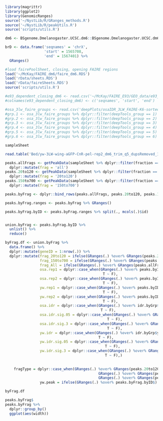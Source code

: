 ```r
library(magrittr)
library(ggplot2)
library(GenomicRanges)
source('~/NystLib/R/GRanges_methods.R')
source('~/NystLib/R/peakUtils.R')
source('scripts/utils.R')

dm6 <- BSgenome.Dmelanogaster.UCSC.dm6::BSgenome.Dmelanogaster.UCSC.dm6

brD <- data.frame('seqnames' = 'chrX',
                  'start' = 1565708,
                  'end' = 1567401) %>%
  GRanges()

#load fairePoolSheet, closing, opening FAIRE regions 
load('~/McKay/FAIRE_dm6/faire_dm6.RDS')
load('rData/sheets.RDS')
load('rData/faireSheets.RDS')
source('scripts/utils.R')

#e93_dependent_closing_dm6 <- read.csv('~/McKay/FAIRE_E93/GEO_data/e93_dependent_closing_dm6.bed', header = F, sep = '\t')[,c(1,2,3)]
#colnames(e93_dependent_closing_dm6) <- c('seqnames', 'start', 'end')

#osa_3lw_faire_groups <- read.csv('deepPlots/osaIDR_3LW_FAIRE-K6-sorted.bed', sep = '\t', header = T) %>% data.table::setnames("X.chrom","seqnames")
#grp.1 <- osa_3lw_faire_groups %>% dplyr::filter(deepTools_group == 1) %>% GRanges()
#grp.2 <- osa_3lw_faire_groups %>% dplyr::filter(deepTools_group == 2) %>% GRanges()
#grp.3 <- osa_3lw_faire_groups %>% dplyr::filter(deepTools_group == 3) %>% GRanges()
#grp.4 <- osa_3lw_faire_groups %>% dplyr::filter(deepTools_group == 4) %>% GRanges()
#grp.5 <- osa_3lw_faire_groups %>% dplyr::filter(deepTools_group == 5) %>% GRanges()
#grp.6 <- osa_3lw_faire_groups %>% dplyr::filter(deepTools_group == 6) %>% GRanges()
```

```r
sampleSheet

read.table('Bed/yw-3LW-wing-aGFP-CnR-pel-rep2_dm6_trim_q5_dupsRemoved_150to700.bed')
```


```r


peaks.allFrags <- getPeakData(sampleSheet %>% dplyr::filter(fraction == 'sup'), by = 'id', narrowPeak_colname = 'peak_allFrags') %>%
  dplyr::mutate(frag = 'all')
peaks.20to120 <- getPeakData(sampleSheet %>% dplyr::filter(fraction == 'sup'), by = 'id', narrowPeak_colname = 'peak_20to120') %>%
  dplyr::mutate(frag = '20to120')
peaks.150to700 <- getPeakData(sampleSheet %>% dplyr::filter(fraction == 'sup'), by = 'id', narrowPeak_colname = 'peak_150to700') %>% 
  dplyr::mutate(frag = '150to700')

peaks.byFrag <- dplyr::bind_rows(peaks.allFrags, peaks.20to120, peaks.150to700)

peaks.byFrag.ranges <- peaks.byFrag %>% GRanges()

peaks.byFrag.byID <- peaks.byFrag.ranges %>% split(., mcols(.)$id)


union.byFrag <- peaks.byFrag.byID %>%
  unlist() %>%
  reduce()

byFrag.df <- union.byFrag %>%
  data.frame() %>%
  dplyr::mutate(geneID = 1:nrow(.)) %>%
  dplyr::mutate(frag_20to120 = ifelse(GRanges(.) %over% GRanges(peaks.20to120), T, F),
                frag_150to700 = ifelse(GRanges(.) %over% GRanges(peaks.150to700), T, F),
                frag_All = ifelse(GRanges(.) %over% GRanges(peaks.allFrags), T, F),
                osa.rep1 = dplyr::case_when(GRanges(.) %over% peaks.byID$osaGFP.sup.rep1 ~ T,
                                             T ~ F),
                osa.rep2 = dplyr::case_when(GRanges(.) %over% peaks.byID$osaGFP.sup.rep2 ~ T,
                                             T ~ F),               
                yw.rep1 = dplyr::case_when(GRanges(.) %over% peaks.byID$yw.sup.rep1 ~ T,
                                             T ~ F),
                yw.rep2 = dplyr::case_when(GRanges(.) %over% peaks.byID$yw.sup.rep2 ~ T,
                                             T ~ F),              
                osa.idr = dplyr::case_when(GRanges(.) %over% idr.byGrp$osaGFP.sup ~ T,
                                            T ~ F),
                osa.idr.sig.05 = dplyr::case_when(GRanges(.) %over% GRanges(dplyr::filter(idrPeaks, grp == 'osaGFP.sup' & IDR_Score >= 540)) ~ T,
                                               T ~ F),
                osa.idr.sig.3 = dplyr::case_when(GRanges(.) %over% GRanges(dplyr::filter(idrPeaks, grp == 'osaGFP.sup' & IDR_Score >= 217)) ~ T,
                                               T ~ F),
                yw.idr = dplyr::case_when(GRanges(.) %over% idr.byGrp$yw.sup ~ T,
                                           T ~ F),
                yw.idr.sig.05 = dplyr::case_when(GRanges(.) %over% GRanges(dplyr::filter(idrPeaks, grp == 'yw.sup' & IDR_Score >= 540)) ~ T, 
                                              T ~ F),
                yw.idr.sig.3 = dplyr::case_when(GRanges(.) %over% GRanges(dplyr::filter(idrPeaks, grp == 'yw.sup' & IDR_Score >= 217)) ~ T, 
                                              T ~ F),)
    
    
    fragType = dplyr::case_when(GRanges(.) %over% GRanges(peaks.20to120) ~ '20to120',
                                           GRanges(.) %over% GRanges(peaks.150to700) ~ '150to700',
                                           GRanges(.) %over% GRanges(peaks.allFrags) ~ 'allFrags'),
                yw.peak = ifelse(GRanges(.) %over% peaks.byFrag.byID$)

byFrag.df
```
```r
peaks.byFrag$
peaks.byFrag %>%
  dplyr::group_by()
  ggplot(aes(width))
```

